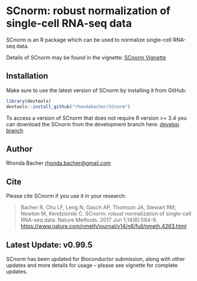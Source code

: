 # SCnorm: robust normalization of single-cell RNA-seq data

SCnorm is an R package which can be used to normalize single-cell RNA-seq data. 

Details of SCnorm may be found in the vignette: [SCnorm Vignette](https://www.biostat.wisc.edu/~kendzior/SCNORM/SCnorm.pdf)

## Installation

Make sure to use the latest version of SCnorm by installing it from GitHub:

```R
library(devtools)
devtools::install_github("rhondabacher/SCnorm")
```
To access a version of SCnorm that does not require R version >= 3.4 you can 
download the SCnorm from the development branch here: 
[develop branch](https://github.com/rhondabacher/SCnorm/tree/devel)


## Author

Rhonda Bacher <rhonda.bacher@gmail.com>

## Cite
Please cite SCnorm if you use it in your research:

> Bacher R, Chu LF, Leng N, Gasch AP, Thomson JA, Stewart RM, Newton M, 
Kendziorski C. SCnorm: robust normalization of single-cell
RNA-seq data. Nature Methods. 2017 Jun 1;14(6):584-6.
[https://www.nature.com/nmeth/journal/v14/n6/full/nmeth.4263.html](https://www.nature.com/nmeth/journal/v14/n6/full/nmeth.4263.html)

## Latest Update: v0.99.5
SCnorm has been updated for Bioconductor submission, along with other updates and more details for usage -- please see vignette for complete updates. 





